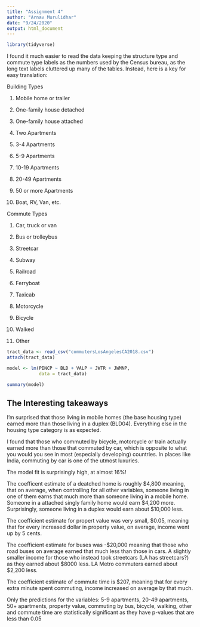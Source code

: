```yaml
---
title: "Assignment 4"
author: "Arnav Murulidhar"
date: "9/24/2020"
output: html_document
---
```


```r
library(tidyverse)
```
I found it much easier to read the data keeping the structure type and commute type labels as the numbers used by the Census bureau, as the long text labels cluttered up many of the tables. Instead, here is a key for easy translation:

Building Types

1. Mobile home or trailer

2. One-family house detached

3. One-family house attached

4. Two Apartments

5. 3-4 Apartments

6. 5-9 Apartments

7. 10-19 Apartments

8. 20-49 Apartments

9. 50 or more Apartments

10. Boat, RV, Van, etc.


Commute Types

1. Car, truck or van

2. Bus or trolleybus

3. Streetcar

4. Subway

5. Railroad

6. Ferryboat

7. Taxicab

8. Motorcycle

9. Bicycle

10. Walked

12. Other


```r
tract_data <- read_csv("commutersLosAngelesCA2018.csv")
attach(tract_data)
```

``` r
model <- lm(PINCP ~ BLD + VALP + JWTR + JWMNP, 
            data = tract_data)

summary(model)
```

## The Interesting takeaways
I'm surprised that those living in mobile homes (the base housing type) earned more than those living in a duplex (BLD04). Everything else in the housing type category is as expected.

I found that those who commuted by bicycle, motorcycle or train actually earned more than those that commuted by car, which is opposite to what you would you see in most (especially developing) countries. In places like India, commuting by car is one of the utmost luxuries. 

The model fit is surprisingly high, at almost 16%! 

The coefficent estimate of a deatched home is roughly $4,800 meaning, that on average, when controlling for all other variables, someone living in one of them earns that much more than someone living in a mobile home. Someone in a attached singly family home would earn $4,200 more. Surprisingly, someone living in a duplex would earn about $10,000 less.

The coefficient estimate for propert value was very small, $0.05, meaning that for every increased dollar in property value, on average, income went up by 5 cents.

The coefficient estimate for buses was -$20,000 meaning that those who road buses on average earned that much less than those in cars. A slightly smaller income for those who instead took streetcars (LA has streetcars?) as they earned about $8000 less. LA Metro commuters earned about $2,200 less.

The coefficient estimate of commute time is $207, meaning that for every extra minute spent commuting, income increased on average by that much. 

Only the predictions for the variables: 5-9 apartments, 20-49 apartments, 50+ apartments, property value, commuting by bus, bicycle, walking, other and commute time are statistically significant as they have p-values that are less than 0.05
